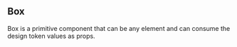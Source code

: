 ## Box

Box is a primitive component that can be any element and can consume the design token values as props.
